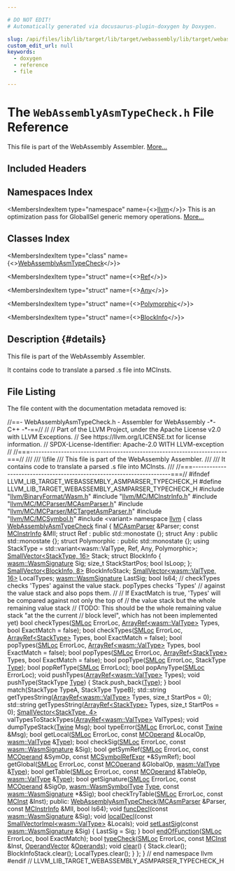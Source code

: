 ```yaml
---

# DO NOT EDIT!
# Automatically generated via docusaurus-plugin-doxygen by Doxygen.

slug: /api/files/lib/lib/target/lib/target/webassembly/lib/target/webassembly/asmparser/webassemblyasmtypecheck-h
custom_edit_url: null
keywords:
  - doxygen
  - reference
  - file

---
```





# The `WebAssemblyAsmTypeCheck.h` File Reference

<DoxygenPage pluginConfig={pluginConfig}>

This file is part of the WebAssembly Assembler. <a href="#details">More...</a>

## Included Headers

<IncludesList>
<IncludesListItem
  filePath="llvm/BinaryFormat/Wasm.h"
  permalink="/docs/api/files/include/include/llvm/include/llvm/binaryformat/wasm-h"
  isLocal="true" />
<IncludesListItem
  filePath="llvm/MC/MCInstrInfo.h"
  permalink="/docs/api/files/include/include/llvm/include/llvm/mc/mcinstrinfo-h"
  isLocal="true" />
<IncludesListItem
  filePath="llvm/MC/MCParser/MCAsmParser.h"
  permalink="/docs/api/files/include/include/llvm/include/llvm/mc/include/llvm/mc/mcparser/mcasmparser-h"
  isLocal="true" />
<IncludesListItem
  filePath="llvm/MC/MCParser/MCTargetAsmParser.h"
  permalink="/docs/api/files/include/include/llvm/include/llvm/mc/include/llvm/mc/mcparser/mctargetasmparser-h"
  isLocal="true" />
<IncludesListItem
  filePath="llvm/MC/MCSymbol.h"
  permalink="/docs/api/files/include/include/llvm/include/llvm/mc/mcsymbol-h"
  isLocal="true" />
<IncludesListItem
  filePath="variant"
  permalink=""
  isLocal="false" />
</IncludesList>

## Namespaces Index

<MembersIndex>

<MembersIndexItem
  type="namespace"
  name={<><a href="/docs/api/namespaces/llvm">llvm</a></>}>
This is an optimization pass for GlobalISel generic memory operations. <a href="/docs/api/namespaces/llvm/#details">More...</a>
</MembersIndexItem>

</MembersIndex>

## Classes Index

<MembersIndex>

<MembersIndexItem
  type="class"
  name={<><a href="/docs/api/classes/llvm/webassemblyasmtypecheck">WebAssemblyAsmTypeCheck</a></>}>
</MembersIndexItem>

<MembersIndexItem
  type="struct"
  name={<><a href="/docs/api/structs/llvm/webassemblyasmtypecheck/ref">Ref</a></>}>
</MembersIndexItem>

<MembersIndexItem
  type="struct"
  name={<><a href="/docs/api/structs/llvm/webassemblyasmtypecheck/any">Any</a></>}>
</MembersIndexItem>

<MembersIndexItem
  type="struct"
  name={<><a href="/docs/api/structs/llvm/webassemblyasmtypecheck/polymorphic">Polymorphic</a></>}>
</MembersIndexItem>

<MembersIndexItem
  type="struct"
  name={<><a href="/docs/api/structs/llvm/webassemblyasmtypecheck/blockinfo">BlockInfo</a></>}>
</MembersIndexItem>

</MembersIndex>

## Description {#details}

This file is part of the WebAssembly Assembler.

It contains code to translate a parsed .s file into MCInsts.

## File Listing

The file content with the documentation metadata removed is:

<ProgramListing>

<Link id="l00001" /><CodeLine lineNumber="1"><Highlight kind="comment">//==- WebAssemblyAsmTypeCheck.h - Assembler for WebAssembly -&#42;- C++ -&#42;-==//</Highlight><Highlight kind="normal"></Highlight></CodeLine>
<Link id="l00002" /><CodeLine lineNumber="2"><Highlight kind="normal"></Highlight><Highlight kind="comment">//</Highlight><Highlight kind="normal"></Highlight></CodeLine>
<Link id="l00003" /><CodeLine lineNumber="3"><Highlight kind="normal"></Highlight><Highlight kind="comment">// Part of the LLVM Project, under the Apache License v2.0 with LLVM Exceptions.</Highlight><Highlight kind="normal"></Highlight></CodeLine>
<Link id="l00004" /><CodeLine lineNumber="4"><Highlight kind="normal"></Highlight><Highlight kind="comment">// See https://llvm.org/LICENSE.txt for license information.</Highlight><Highlight kind="normal"></Highlight></CodeLine>
<Link id="l00005" /><CodeLine lineNumber="5"><Highlight kind="normal"></Highlight><Highlight kind="comment">// SPDX-License-Identifier: Apache-2.0 WITH LLVM-exception</Highlight><Highlight kind="normal"></Highlight></CodeLine>
<Link id="l00006" /><CodeLine lineNumber="6"><Highlight kind="normal"></Highlight><Highlight kind="comment">//</Highlight><Highlight kind="normal"></Highlight></CodeLine>
<Link id="l00007" /><CodeLine lineNumber="7"><Highlight kind="normal"></Highlight><Highlight kind="comment">//===----------------------------------------------------------------------===//</Highlight><Highlight kind="comment"></Highlight></CodeLine>
<Link id="l00008" /><CodeLine lineNumber="8"><Highlight kind="comment">///</Highlight></CodeLine>
<Link id="l00009" /><CodeLine lineNumber="9"><Highlight kind="comment">/// \\file</Highlight></CodeLine>
<Link id="l00010" /><CodeLine lineNumber="10"><Highlight kind="comment">/// This file is part of the WebAssembly Assembler.</Highlight></CodeLine>
<Link id="l00011" /><CodeLine lineNumber="11"><Highlight kind="comment">///</Highlight></CodeLine>
<Link id="l00012" /><CodeLine lineNumber="12"><Highlight kind="comment">/// It contains code to translate a parsed .s file into MCInsts.</Highlight></CodeLine>
<Link id="l00013" /><CodeLine lineNumber="13"><Highlight kind="comment">///</Highlight><Highlight kind="normal"></Highlight></CodeLine>
<Link id="l00014" /><CodeLine lineNumber="14"><Highlight kind="normal"></Highlight><Highlight kind="comment">//===----------------------------------------------------------------------===//</Highlight><Highlight kind="normal"></Highlight></CodeLine>
<Link id="l00015" /><CodeLine lineNumber="15"><Highlight kind="normal"></Highlight></CodeLine>
<Link id="l00016" /><CodeLine lineNumber="16"><Highlight kind="normal"></Highlight><Highlight kind="preprocessor">#ifndef LLVM&#95;LIB&#95;TARGET&#95;WEBASSEMBLY&#95;ASMPARSER&#95;TYPECHECK&#95;H</Highlight><Highlight kind="normal"></Highlight></CodeLine>
<Link id="l00017" /><CodeLine lineNumber="17"><Highlight kind="normal"></Highlight><Highlight kind="preprocessor">#define LLVM&#95;LIB&#95;TARGET&#95;WEBASSEMBLY&#95;ASMPARSER&#95;TYPECHECK&#95;H</Highlight><Highlight kind="normal"></Highlight></CodeLine>
<Link id="l00018" /><CodeLine lineNumber="18"><Highlight kind="normal"></Highlight></CodeLine>
<Link id="l00019" /><CodeLine lineNumber="19"><Highlight kind="normal"></Highlight><Highlight kind="preprocessor">#include &quot;<a href="/docs/api/files/include/include/llvm/include/llvm/binaryformat/wasm-h">llvm/BinaryFormat/Wasm.h</a>&quot;</Highlight><Highlight kind="normal"></Highlight></CodeLine>
<Link id="l00020" /><CodeLine lineNumber="20"><Highlight kind="normal"></Highlight><Highlight kind="preprocessor">#include &quot;<a href="/docs/api/files/include/include/llvm/include/llvm/mc/mcinstrinfo-h">llvm/MC/MCInstrInfo.h</a>&quot;</Highlight><Highlight kind="normal"></Highlight></CodeLine>
<Link id="l00021" /><CodeLine lineNumber="21"><Highlight kind="normal"></Highlight><Highlight kind="preprocessor">#include &quot;<a href="/docs/api/files/include/include/llvm/include/llvm/mc/include/llvm/mc/mcparser/mcasmparser-h">llvm/MC/MCParser/MCAsmParser.h</a>&quot;</Highlight><Highlight kind="normal"></Highlight></CodeLine>
<Link id="l00022" /><CodeLine lineNumber="22"><Highlight kind="normal"></Highlight><Highlight kind="preprocessor">#include &quot;<a href="/docs/api/files/include/include/llvm/include/llvm/mc/include/llvm/mc/mcparser/mctargetasmparser-h">llvm/MC/MCParser/MCTargetAsmParser.h</a>&quot;</Highlight><Highlight kind="normal"></Highlight></CodeLine>
<Link id="l00023" /><CodeLine lineNumber="23"><Highlight kind="normal"></Highlight><Highlight kind="preprocessor">#include &quot;<a href="/docs/api/files/include/include/llvm/include/llvm/mc/mcsymbol-h">llvm/MC/MCSymbol.h</a>&quot;</Highlight><Highlight kind="normal"></Highlight></CodeLine>
<Link id="l00024" /><CodeLine lineNumber="24"><Highlight kind="normal"></Highlight><Highlight kind="preprocessor">#include &lt;variant&gt;</Highlight><Highlight kind="normal"></Highlight></CodeLine>
<Link id="l00025" /><CodeLine lineNumber="25"><Highlight kind="normal"></Highlight></CodeLine>
<Link id="l00026" /><CodeLine lineNumber="26"><Highlight kind="normal"></Highlight><Highlight kind="keyword">namespace </Highlight><Highlight kind="normal"><a href="/docs/api/namespaces/llvm">llvm</a> &#123;</Highlight></CodeLine>
<Link id="l00027" /><CodeLine lineNumber="27"><Highlight kind="normal"></Highlight></CodeLine>
<Link id="l00028" /><CodeLine lineNumber="28" lineLink="/docs/api/classes/llvm/webassemblyasmtypecheck"><Highlight kind="normal"></Highlight><Highlight kind="keyword">class </Highlight><Highlight kind="normal"><a href="/docs/api/classes/llvm/webassemblyasmtypecheck/#a73ddee5bd0efe730201da0cc5aaf22d2">WebAssemblyAsmTypeCheck</a> final &#123;</Highlight></CodeLine>
<Link id="l00029" /><CodeLine lineNumber="29"><Highlight kind="normal">  <a href="/docs/api/classes/llvm/mcasmparser">MCAsmParser</a> &amp;Parser;</Highlight></CodeLine>
<Link id="l00030" /><CodeLine lineNumber="30"><Highlight kind="normal">  </Highlight><Highlight kind="keyword">const</Highlight><Highlight kind="normal"> <a href="/docs/api/classes/llvm/mcinstrinfo">MCInstrInfo</a> &amp;MII;</Highlight></CodeLine>
<Link id="l00031" /><CodeLine lineNumber="31"><Highlight kind="normal"></Highlight></CodeLine>
<Link id="l00032" /><CodeLine lineNumber="32"><Highlight kind="normal">  </Highlight><Highlight kind="keyword">struct </Highlight><Highlight kind="normal">Ref : </Highlight><Highlight kind="keyword">public</Highlight><Highlight kind="normal"> std::monostate &#123;&#125;;</Highlight></CodeLine>
<Link id="l00033" /><CodeLine lineNumber="33"><Highlight kind="normal">  </Highlight><Highlight kind="keyword">struct </Highlight><Highlight kind="normal">Any : </Highlight><Highlight kind="keyword">public</Highlight><Highlight kind="normal"> std::monostate &#123;&#125;;</Highlight></CodeLine>
<Link id="l00034" /><CodeLine lineNumber="34"><Highlight kind="normal">  </Highlight><Highlight kind="keyword">struct </Highlight><Highlight kind="normal">Polymorphic : </Highlight><Highlight kind="keyword">public</Highlight><Highlight kind="normal"> std::monostate &#123;&#125;;</Highlight></CodeLine>
<Link id="l00035" /><CodeLine lineNumber="35"><Highlight kind="normal">  </Highlight><Highlight kind="keyword">using </Highlight><Highlight kind="normal">StackType = std::variant&lt;wasm::ValType, Ref, Any, Polymorphic&gt;;</Highlight></CodeLine>
<Link id="l00036" /><CodeLine lineNumber="36"><Highlight kind="normal">  <a href="/docs/api/classes/llvm/smallvector">SmallVector&lt;StackType, 16&gt;</a> Stack;</Highlight></CodeLine>
<Link id="l00037" /><CodeLine lineNumber="37"><Highlight kind="normal">  </Highlight><Highlight kind="keyword">struct </Highlight><Highlight kind="normal">BlockInfo &#123;</Highlight></CodeLine>
<Link id="l00038" /><CodeLine lineNumber="38"><Highlight kind="normal">    <a href="/docs/api/structs/llvm/wasm/wasmsignature">wasm::WasmSignature</a> Sig;</Highlight></CodeLine>
<Link id="l00039" /><CodeLine lineNumber="39"><Highlight kind="normal">    </Highlight><Highlight kind="keywordtype">size&#95;t</Highlight><Highlight kind="normal"> StackStartPos;</Highlight></CodeLine>
<Link id="l00040" /><CodeLine lineNumber="40"><Highlight kind="normal">    </Highlight><Highlight kind="keywordtype">bool</Highlight><Highlight kind="normal"> IsLoop;</Highlight></CodeLine>
<Link id="l00041" /><CodeLine lineNumber="41"><Highlight kind="normal">  &#125;;</Highlight></CodeLine>
<Link id="l00042" /><CodeLine lineNumber="42"><Highlight kind="normal">  <a href="/docs/api/classes/llvm/smallvector">SmallVector&lt;BlockInfo, 8&gt;</a> BlockInfoStack;</Highlight></CodeLine>
<Link id="l00043" /><CodeLine lineNumber="43"><Highlight kind="normal">  <a href="/docs/api/classes/llvm/smallvector">SmallVector&lt;wasm::ValType, 16&gt;</a> LocalTypes;</Highlight></CodeLine>
<Link id="l00044" /><CodeLine lineNumber="44"><Highlight kind="normal">  <a href="/docs/api/structs/llvm/wasm/wasmsignature">wasm::WasmSignature</a> LastSig;</Highlight></CodeLine>
<Link id="l00045" /><CodeLine lineNumber="45"><Highlight kind="normal">  </Highlight><Highlight kind="keywordtype">bool</Highlight><Highlight kind="normal"> Is64;</Highlight></CodeLine>
<Link id="l00046" /><CodeLine lineNumber="46"><Highlight kind="normal"></Highlight></CodeLine>
<Link id="l00047" /><CodeLine lineNumber="47"><Highlight kind="normal">  </Highlight><Highlight kind="comment">// checkTypes checks &#39;Types&#39; against the value stack. popTypes checks &#39;Types&#39;</Highlight><Highlight kind="normal"></Highlight></CodeLine>
<Link id="l00048" /><CodeLine lineNumber="48"><Highlight kind="normal">  </Highlight><Highlight kind="comment">// against the value stack and also pops them.</Highlight><Highlight kind="normal"></Highlight></CodeLine>
<Link id="l00049" /><CodeLine lineNumber="49"><Highlight kind="normal">  </Highlight><Highlight kind="comment">//</Highlight><Highlight kind="normal"></Highlight></CodeLine>
<Link id="l00050" /><CodeLine lineNumber="50"><Highlight kind="normal">  </Highlight><Highlight kind="comment">// If ExactMatch is true, &#39;Types&#39; will be compared against not only the top of</Highlight><Highlight kind="normal"></Highlight></CodeLine>
<Link id="l00051" /><CodeLine lineNumber="51"><Highlight kind="normal">  </Highlight><Highlight kind="comment">// the value stack but the whole remaining value stack</Highlight><Highlight kind="normal"></Highlight></CodeLine>
<Link id="l00052" /><CodeLine lineNumber="52"><Highlight kind="normal">  </Highlight><Highlight kind="comment">// (TODO: This should be the whole remaining value stack &quot;at the the current</Highlight><Highlight kind="normal"></Highlight></CodeLine>
<Link id="l00053" /><CodeLine lineNumber="53"><Highlight kind="normal">  </Highlight><Highlight kind="comment">// block level&quot;, which has not been implemented yet)</Highlight><Highlight kind="normal"></Highlight></CodeLine>
<Link id="l00054" /><CodeLine lineNumber="54"><Highlight kind="normal">  </Highlight><Highlight kind="keywordtype">bool</Highlight><Highlight kind="normal"> checkTypes(<a href="/docs/api/classes/llvm/smloc">SMLoc</a> ErrorLoc, <a href="/docs/api/classes/llvm/arrayref">ArrayRef&lt;wasm::ValType&gt;</a> Types,</Highlight></CodeLine>
<Link id="l00055" /><CodeLine lineNumber="55"><Highlight kind="normal">                  </Highlight><Highlight kind="keywordtype">bool</Highlight><Highlight kind="normal"> ExactMatch = </Highlight><Highlight kind="keyword">false</Highlight><Highlight kind="normal">);</Highlight></CodeLine>
<Link id="l00056" /><CodeLine lineNumber="56"><Highlight kind="normal">  </Highlight><Highlight kind="keywordtype">bool</Highlight><Highlight kind="normal"> checkTypes(<a href="/docs/api/classes/llvm/smloc">SMLoc</a> ErrorLoc, <a href="/docs/api/classes/llvm/arrayref">ArrayRef&lt;StackType&gt;</a> Types,</Highlight></CodeLine>
<Link id="l00057" /><CodeLine lineNumber="57"><Highlight kind="normal">                  </Highlight><Highlight kind="keywordtype">bool</Highlight><Highlight kind="normal"> ExactMatch = </Highlight><Highlight kind="keyword">false</Highlight><Highlight kind="normal">);</Highlight></CodeLine>
<Link id="l00058" /><CodeLine lineNumber="58"><Highlight kind="normal">  </Highlight><Highlight kind="keywordtype">bool</Highlight><Highlight kind="normal"> popTypes(<a href="/docs/api/classes/llvm/smloc">SMLoc</a> ErrorLoc, <a href="/docs/api/classes/llvm/arrayref">ArrayRef&lt;wasm::ValType&gt;</a> Types,</Highlight></CodeLine>
<Link id="l00059" /><CodeLine lineNumber="59"><Highlight kind="normal">                </Highlight><Highlight kind="keywordtype">bool</Highlight><Highlight kind="normal"> ExactMatch = </Highlight><Highlight kind="keyword">false</Highlight><Highlight kind="normal">);</Highlight></CodeLine>
<Link id="l00060" /><CodeLine lineNumber="60"><Highlight kind="normal">  </Highlight><Highlight kind="keywordtype">bool</Highlight><Highlight kind="normal"> popTypes(<a href="/docs/api/classes/llvm/smloc">SMLoc</a> ErrorLoc, <a href="/docs/api/classes/llvm/arrayref">ArrayRef&lt;StackType&gt;</a> Types,</Highlight></CodeLine>
<Link id="l00061" /><CodeLine lineNumber="61"><Highlight kind="normal">                </Highlight><Highlight kind="keywordtype">bool</Highlight><Highlight kind="normal"> ExactMatch = </Highlight><Highlight kind="keyword">false</Highlight><Highlight kind="normal">);</Highlight></CodeLine>
<Link id="l00062" /><CodeLine lineNumber="62"><Highlight kind="normal">  </Highlight><Highlight kind="keywordtype">bool</Highlight><Highlight kind="normal"> popType(<a href="/docs/api/classes/llvm/smloc">SMLoc</a> ErrorLoc, StackType <a href="/docs/api/classes/llvm/type">Type</a>);</Highlight></CodeLine>
<Link id="l00063" /><CodeLine lineNumber="63"><Highlight kind="normal">  </Highlight><Highlight kind="keywordtype">bool</Highlight><Highlight kind="normal"> popRefType(<a href="/docs/api/classes/llvm/smloc">SMLoc</a> ErrorLoc);</Highlight></CodeLine>
<Link id="l00064" /><CodeLine lineNumber="64"><Highlight kind="normal">  </Highlight><Highlight kind="keywordtype">bool</Highlight><Highlight kind="normal"> popAnyType(<a href="/docs/api/classes/llvm/smloc">SMLoc</a> ErrorLoc);</Highlight></CodeLine>
<Link id="l00065" /><CodeLine lineNumber="65"><Highlight kind="normal">  </Highlight><Highlight kind="keywordtype">void</Highlight><Highlight kind="normal"> pushTypes(<a href="/docs/api/classes/llvm/arrayref">ArrayRef&lt;wasm::ValType&gt;</a> Types);</Highlight></CodeLine>
<Link id="l00066" /><CodeLine lineNumber="66"><Highlight kind="normal">  </Highlight><Highlight kind="keywordtype">void</Highlight><Highlight kind="normal"> pushType(StackType <a href="/docs/api/classes/llvm/type">Type</a>) &#123; Stack.push&#95;back(<a href="/docs/api/classes/llvm/type">Type</a>); &#125;</Highlight></CodeLine>
<Link id="l00067" /><CodeLine lineNumber="67"><Highlight kind="normal">  </Highlight><Highlight kind="keywordtype">bool</Highlight><Highlight kind="normal"> match(StackType TypeA, StackType TypeB);</Highlight></CodeLine>
<Link id="l00068" /><CodeLine lineNumber="68"><Highlight kind="normal">  std::string getTypesString(<a href="/docs/api/classes/llvm/arrayref">ArrayRef&lt;wasm::ValType&gt;</a> Types,</Highlight></CodeLine>
<Link id="l00069" /><CodeLine lineNumber="69"><Highlight kind="normal">                             </Highlight><Highlight kind="keywordtype">size&#95;t</Highlight><Highlight kind="normal"> StartPos = 0);</Highlight></CodeLine>
<Link id="l00070" /><CodeLine lineNumber="70"><Highlight kind="normal">  std::string getTypesString(<a href="/docs/api/classes/llvm/arrayref">ArrayRef&lt;StackType&gt;</a> Types, </Highlight><Highlight kind="keywordtype">size&#95;t</Highlight><Highlight kind="normal"> StartPos = 0);</Highlight></CodeLine>
<Link id="l00071" /><CodeLine lineNumber="71"><Highlight kind="normal">  <a href="/docs/api/classes/llvm/smallvector">SmallVector&lt;StackType, 4&gt;</a></Highlight></CodeLine>
<Link id="l00072" /><CodeLine lineNumber="72"><Highlight kind="normal">  valTypesToStackTypes(<a href="/docs/api/classes/llvm/arrayref">ArrayRef&lt;wasm::ValType&gt;</a> ValTypes);</Highlight></CodeLine>
<Link id="l00073" /><CodeLine lineNumber="73"><Highlight kind="normal"></Highlight></CodeLine>
<Link id="l00074" /><CodeLine lineNumber="74"><Highlight kind="normal">  </Highlight><Highlight kind="keywordtype">void</Highlight><Highlight kind="normal"> dumpTypeStack(<a href="/docs/api/classes/llvm/twine">Twine</a> Msg);</Highlight></CodeLine>
<Link id="l00075" /><CodeLine lineNumber="75"><Highlight kind="normal">  </Highlight><Highlight kind="keywordtype">bool</Highlight><Highlight kind="normal"> typeError(<a href="/docs/api/classes/llvm/smloc">SMLoc</a> ErrorLoc, </Highlight><Highlight kind="keyword">const</Highlight><Highlight kind="normal"> <a href="/docs/api/classes/llvm/twine">Twine</a> &amp;Msg);</Highlight></CodeLine>
<Link id="l00076" /><CodeLine lineNumber="76"><Highlight kind="normal">  </Highlight><Highlight kind="keywordtype">bool</Highlight><Highlight kind="normal"> getLocal(<a href="/docs/api/classes/llvm/smloc">SMLoc</a> ErrorLoc, </Highlight><Highlight kind="keyword">const</Highlight><Highlight kind="normal"> <a href="/docs/api/classes/llvm/mcoperand">MCOperand</a> &amp;LocalOp, <a href="/docs/api/namespaces/llvm/wasm/#a0ef8084534e2fa2859faac16914a7ff8">wasm::ValType</a> &amp;<a href="/docs/api/classes/llvm/type">Type</a>);</Highlight></CodeLine>
<Link id="l00077" /><CodeLine lineNumber="77"><Highlight kind="normal">  </Highlight><Highlight kind="keywordtype">bool</Highlight><Highlight kind="normal"> checkSig(<a href="/docs/api/classes/llvm/smloc">SMLoc</a> ErrorLoc, </Highlight><Highlight kind="keyword">const</Highlight><Highlight kind="normal"> <a href="/docs/api/structs/llvm/wasm/wasmsignature">wasm::WasmSignature</a> &amp;Sig);</Highlight></CodeLine>
<Link id="l00078" /><CodeLine lineNumber="78"><Highlight kind="normal">  </Highlight><Highlight kind="keywordtype">bool</Highlight><Highlight kind="normal"> getSymRef(<a href="/docs/api/classes/llvm/smloc">SMLoc</a> ErrorLoc, </Highlight><Highlight kind="keyword">const</Highlight><Highlight kind="normal"> <a href="/docs/api/classes/llvm/mcoperand">MCOperand</a> &amp;SymOp,</Highlight></CodeLine>
<Link id="l00079" /><CodeLine lineNumber="79"><Highlight kind="normal">                 </Highlight><Highlight kind="keyword">const</Highlight><Highlight kind="normal"> <a href="/docs/api/classes/llvm/mcsymbolrefexpr">MCSymbolRefExpr</a> &#42;&amp;SymRef);</Highlight></CodeLine>
<Link id="l00080" /><CodeLine lineNumber="80"><Highlight kind="normal">  </Highlight><Highlight kind="keywordtype">bool</Highlight><Highlight kind="normal"> getGlobal(<a href="/docs/api/classes/llvm/smloc">SMLoc</a> ErrorLoc, </Highlight><Highlight kind="keyword">const</Highlight><Highlight kind="normal"> <a href="/docs/api/classes/llvm/mcoperand">MCOperand</a> &amp;GlobalOp,</Highlight></CodeLine>
<Link id="l00081" /><CodeLine lineNumber="81"><Highlight kind="normal">                 <a href="/docs/api/namespaces/llvm/wasm/#a0ef8084534e2fa2859faac16914a7ff8">wasm::ValType</a> &amp;<a href="/docs/api/classes/llvm/type">Type</a>);</Highlight></CodeLine>
<Link id="l00082" /><CodeLine lineNumber="82"><Highlight kind="normal">  </Highlight><Highlight kind="keywordtype">bool</Highlight><Highlight kind="normal"> getTable(<a href="/docs/api/classes/llvm/smloc">SMLoc</a> ErrorLoc, </Highlight><Highlight kind="keyword">const</Highlight><Highlight kind="normal"> <a href="/docs/api/classes/llvm/mcoperand">MCOperand</a> &amp;TableOp, <a href="/docs/api/namespaces/llvm/wasm/#a0ef8084534e2fa2859faac16914a7ff8">wasm::ValType</a> &amp;<a href="/docs/api/classes/llvm/type">Type</a>);</Highlight></CodeLine>
<Link id="l00083" /><CodeLine lineNumber="83"><Highlight kind="normal">  </Highlight><Highlight kind="keywordtype">bool</Highlight><Highlight kind="normal"> getSignature(<a href="/docs/api/classes/llvm/smloc">SMLoc</a> ErrorLoc, </Highlight><Highlight kind="keyword">const</Highlight><Highlight kind="normal"> <a href="/docs/api/classes/llvm/mcoperand">MCOperand</a> &amp;SigOp,</Highlight></CodeLine>
<Link id="l00084" /><CodeLine lineNumber="84"><Highlight kind="normal">                    <a href="/docs/api/namespaces/llvm/wasm/#a6ee7ebc24e11c434031e9653d7f00529">wasm::WasmSymbolType</a> <a href="/docs/api/classes/llvm/type">Type</a>, </Highlight><Highlight kind="keyword">const</Highlight><Highlight kind="normal"> <a href="/docs/api/structs/llvm/wasm/wasmsignature">wasm::WasmSignature</a> &#42;&amp;Sig);</Highlight></CodeLine>
<Link id="l00085" /><CodeLine lineNumber="85"><Highlight kind="normal">  </Highlight><Highlight kind="keywordtype">bool</Highlight><Highlight kind="normal"> checkTryTable(<a href="/docs/api/classes/llvm/smloc">SMLoc</a> ErrorLoc, </Highlight><Highlight kind="keyword">const</Highlight><Highlight kind="normal"> <a href="/docs/api/classes/llvm/mcinst">MCInst</a> &amp;Inst);</Highlight></CodeLine>
<Link id="l00086" /><CodeLine lineNumber="86"><Highlight kind="normal"></Highlight></CodeLine>
<Link id="l00087" /><CodeLine lineNumber="87"><Highlight kind="normal"></Highlight><Highlight kind="keyword">public</Highlight><Highlight kind="normal">:</Highlight></CodeLine>
<Link id="l00088" /><CodeLine lineNumber="88"><Highlight kind="normal">  <a href="/docs/api/classes/llvm/webassemblyasmtypecheck/#a73ddee5bd0efe730201da0cc5aaf22d2">WebAssemblyAsmTypeCheck</a>(<a href="/docs/api/classes/llvm/mcasmparser">MCAsmParser</a> &amp;Parser, </Highlight><Highlight kind="keyword">const</Highlight><Highlight kind="normal"> <a href="/docs/api/classes/llvm/mcinstrinfo">MCInstrInfo</a> &amp;MII,</Highlight></CodeLine>
<Link id="l00089" /><CodeLine lineNumber="89"><Highlight kind="normal">                          </Highlight><Highlight kind="keywordtype">bool</Highlight><Highlight kind="normal"> Is64);</Highlight></CodeLine>
<Link id="l00090" /><CodeLine lineNumber="90"><Highlight kind="normal"></Highlight></CodeLine>
<Link id="l00091" /><CodeLine lineNumber="91"><Highlight kind="normal">  </Highlight><Highlight kind="keywordtype">void</Highlight><Highlight kind="normal"> <a href="/docs/api/classes/llvm/webassemblyasmtypecheck/#a84727116774114016406f20cb5e699ba">funcDecl</a>(</Highlight><Highlight kind="keyword">const</Highlight><Highlight kind="normal"> <a href="/docs/api/structs/llvm/wasm/wasmsignature">wasm::WasmSignature</a> &amp;Sig);</Highlight></CodeLine>
<Link id="l00092" /><CodeLine lineNumber="92"><Highlight kind="normal">  </Highlight><Highlight kind="keywordtype">void</Highlight><Highlight kind="normal"> <a href="/docs/api/classes/llvm/webassemblyasmtypecheck/#a8c7838fb12179a79b101001739aae57d">localDecl</a>(</Highlight><Highlight kind="keyword">const</Highlight><Highlight kind="normal"> <a href="/docs/api/classes/llvm/smallvectorimpl">SmallVectorImpl&lt;wasm::ValType&gt;</a> &amp;Locals);</Highlight></CodeLine>
<Link id="l00093" /><CodeLine lineNumber="93" lineLink="/docs/api/classes/llvm/webassemblyasmtypecheck/#a88b2c715fa5635d6715cc0fe0b50076f"><Highlight kind="normal">  </Highlight><Highlight kind="keywordtype">void</Highlight><Highlight kind="normal"> <a href="/docs/api/classes/llvm/webassemblyasmtypecheck/#a88b2c715fa5635d6715cc0fe0b50076f">setLastSig</a>(</Highlight><Highlight kind="keyword">const</Highlight><Highlight kind="normal"> <a href="/docs/api/structs/llvm/wasm/wasmsignature">wasm::WasmSignature</a> &amp;Sig) &#123; LastSig = Sig; &#125;</Highlight></CodeLine>
<Link id="l00094" /><CodeLine lineNumber="94"><Highlight kind="normal">  </Highlight><Highlight kind="keywordtype">bool</Highlight><Highlight kind="normal"> <a href="/docs/api/classes/llvm/webassemblyasmtypecheck/#a2de7c61dd4d2c73d718900c521cc4ed2">endOfFunction</a>(<a href="/docs/api/classes/llvm/smloc">SMLoc</a> ErrorLoc, </Highlight><Highlight kind="keywordtype">bool</Highlight><Highlight kind="normal"> ExactMatch);</Highlight></CodeLine>
<Link id="l00095" /><CodeLine lineNumber="95"><Highlight kind="normal">  </Highlight><Highlight kind="keywordtype">bool</Highlight><Highlight kind="normal"> <a href="/docs/api/classes/llvm/webassemblyasmtypecheck/#ad05058e6bb44815e9906be40ff6bb88d">typeCheck</a>(<a href="/docs/api/classes/llvm/smloc">SMLoc</a> ErrorLoc, </Highlight><Highlight kind="keyword">const</Highlight><Highlight kind="normal"> <a href="/docs/api/classes/llvm/mcinst">MCInst</a> &amp;Inst, <a href="/docs/api/namespaces/llvm/#a61e27c75c3334cffa54c44c02077da1e">OperandVector</a> &amp;<a href="/docs/api/files/lib/lib/codegen/mirnamerpass-cpp/#a05e4be4ec3e2c3587dda0e376bb6822c">Operands</a>);</Highlight></CodeLine>
<Link id="l00096" /><CodeLine lineNumber="96"><Highlight kind="normal"></Highlight></CodeLine>
<Link id="l00097" /><CodeLine lineNumber="97" lineLink="/docs/api/classes/llvm/webassemblyasmtypecheck/#a3d3c6861d8429320494c70c05a02dc81"><Highlight kind="normal">  </Highlight><Highlight kind="keywordtype">void</Highlight><Highlight kind="normal"> <a href="/docs/api/classes/llvm/webassemblyasmtypecheck/#a3d3c6861d8429320494c70c05a02dc81">clear</a>() &#123;</Highlight></CodeLine>
<Link id="l00098" /><CodeLine lineNumber="98"><Highlight kind="normal">    Stack.clear();</Highlight></CodeLine>
<Link id="l00099" /><CodeLine lineNumber="99"><Highlight kind="normal">    BlockInfoStack.clear();</Highlight></CodeLine>
<Link id="l00100" /><CodeLine lineNumber="100"><Highlight kind="normal">    LocalTypes.clear();</Highlight></CodeLine>
<Link id="l00101" /><CodeLine lineNumber="101"><Highlight kind="normal">  &#125;</Highlight></CodeLine>
<Link id="l00102" /><CodeLine lineNumber="102"><Highlight kind="normal">&#125;;</Highlight></CodeLine>
<Link id="l00103" /><CodeLine lineNumber="103"><Highlight kind="normal"></Highlight></CodeLine>
<Link id="l00104" /><CodeLine lineNumber="104"><Highlight kind="normal">&#125; </Highlight><Highlight kind="comment">// end namespace llvm</Highlight><Highlight kind="normal"></Highlight></CodeLine>
<Link id="l00105" /><CodeLine lineNumber="105"><Highlight kind="normal"></Highlight></CodeLine>
<Link id="l00106" /><CodeLine lineNumber="106"><Highlight kind="normal"></Highlight><Highlight kind="preprocessor">#endif </Highlight><Highlight kind="comment">// LLVM&#95;LIB&#95;TARGET&#95;WEBASSEMBLY&#95;ASMPARSER&#95;TYPECHECK&#95;H</Highlight><Highlight kind="normal"></Highlight></CodeLine>

</ProgramListing>

</DoxygenPage>
